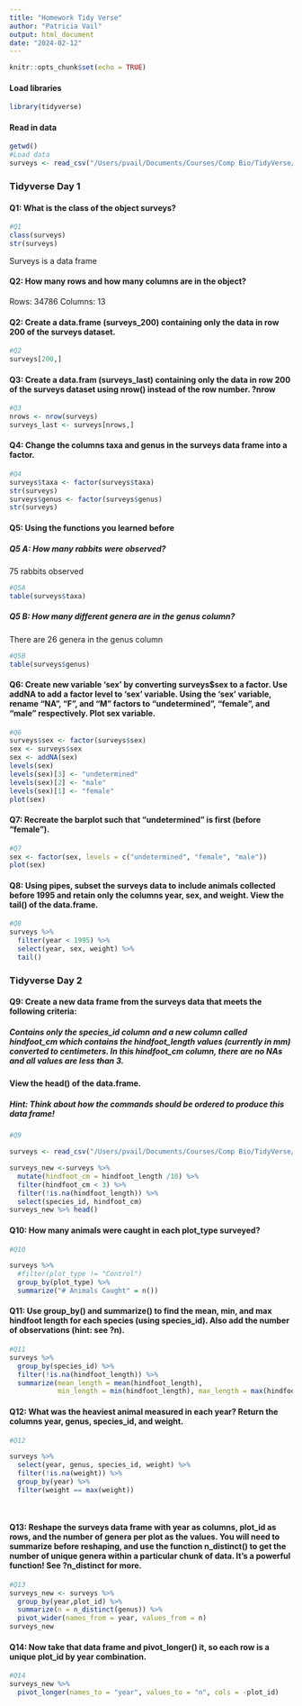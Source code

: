 ```yaml
---
title: "Homework Tidy Verse"
author: "Patricia Vail"
output: html_document
date: "2024-02-12"
---
```


```r
knitr::opts_chunk$set(echo = TRUE)
```

#### Load libraries

```r
library(tidyverse)
```

#### Read in data 

```r
getwd()
#Load data
surveys <- read_csv("/Users/pvail/Documents/Courses/Comp Bio/TidyVerse/Class Repo/CM515-course-2024/modules/04_Tidyverse/diversity.csv")
```

### Tidyverse Day 1

#### Q1: What is the class of the object surveys? 

```r
#Q1
class(surveys)
str(surveys)
```
Surveys is a data frame 

#### Q2: How many rows and how many columns are in the object?

Rows: 34786
Columns: 13

#### Q2: Create a data.frame (surveys_200) containing only the data in row 200 of the surveys dataset.

```r
#Q2
surveys[200,]
```

#### Q3: Create a data.fram (surveys_last) containing only the data in row 200 of the surveys dataset using nrow() instead of the row number. ?nrow

```r
#Q3
nrows <- nrow(surveys)
surveys_last <- surveys[nrows,]
```

#### Q4: Change the columns taxa and genus in the surveys data frame into a factor.

```r
#Q4
surveys$taxa <- factor(surveys$taxa)
str(surveys)
surveys$genus <- factor(surveys$genus)
str(surveys)
```

#### Q5: Using the functions you learned before

##### Q5 A: How many rabbits were observed? 

75 rabbits observed
```r
#Q5A
table(surveys$taxa)
```


##### Q5 B: How many different genera are in the genus column?
There are 26 genera in the genus column
```r
#Q5B
table(surveys$genus)
```

#### Q6: Create new variable 'sex' by converting surveys$sex to a factor. Use addNA to add a factor level to 'sex' variable. Using the 'sex' variable, rename "NA", "F", and "M" factors to "undetermined", "female", and "male" respectively. Plot sex variable. 

```r
#Q6
surveys$sex <- factor(surveys$sex)
sex <- surveys$sex
sex <- addNA(sex)
levels(sex)
levels(sex)[3] <- "undetermined"
levels(sex)[2] <- "male"
levels(sex)[1] <- "female"
plot(sex)
```

#### Q7: Recreate the barplot such that "undetermined" is first (before "female").

```r
#Q7
sex <- factor(sex, levels = c("undetermined", "female", "male"))
plot(sex)
```

#### Q8: Using pipes, subset the surveys data to include animals collected before 1995 and retain only the columns year, sex, and weight. View the tail() of the data.frame.

```r
#Q8
surveys %>%
  filter(year < 1995) %>%
  select(year, sex, weight) %>%
  tail()
```

### Tidyverse Day 2

#### Q9: Create a new data frame from the surveys data that meets the following criteria:

##### Contains only the species_id column and a new column called hindfoot_cm which contains the hindfoot_length values (currently in mm) converted to centimeters. In this hindfoot_cm column, there are no NAs and all values are less than 3.\

#### View the head() of the data.frame. 

##### Hint: Think about how the commands should be ordered to produce this data frame! 

```r
#Q9 

surveys <- read_csv("/Users/pvail/Documents/Courses/Comp Bio/TidyVerse/Class Repo/CM515-course-2024/modules/04_Tidyverse/diversity.csv", show_col_types = FALSE)

surveys_new <-surveys %>%
  mutate(hindfoot_cm = hindfoot_length /10) %>%
  filter(hindfoot_cm < 3) %>%
  filter(!is.na(hindfoot_length)) %>%
  select(species_id, hindfoot_cm)
surveys_new %>% head()

```

#### Q10: How many animals were caught in each plot_type surveyed?

```r
#Q10

surveys %>%
  #filter(plot_type != "Control")
  group_by(plot_type) %>%
  summarize("# Animals Caught" = n())
```

#### Q11: Use group_by() and summarize() to find the mean, min, and max hindfoot length for each species (using species_id). Also add the number of observations (hint: see ?n).

```r
#Q11
surveys %>%
  group_by(species_id) %>%
  filter(!is.na(hindfoot_length)) %>%
  summarize(mean_length = mean(hindfoot_length),
            min_length = min(hindfoot_length), max_length = max(hindfoot_length), n = n())

```

#### Q12: What was the heaviest animal measured in each year? Return the columns year, genus, species_id, and weight.

```r
#Q12

surveys %>%
  select(year, genus, species_id, weight) %>%
  filter(!is.na(weight)) %>%
  group_by(year) %>%
  filter(weight == max(weight))
  
  
```

#### Q13: Reshape the surveys data frame with year as columns, plot_id as rows, and the number of genera per plot as the values. You will need to summarize before reshaping, and use the function n_distinct() to get the number of unique genera within a particular chunk of data. It’s a powerful function! See ?n_distinct for more.

```r
#Q13
surveys_new <- surveys %>% 
  group_by(year,plot_id) %>%
  summarize(n = n_distinct(genus)) %>%
  pivot_wider(names_from = year, values_from = n)
surveys_new
```

#### Q14: Now take that data frame and pivot_longer() it, so each row is a unique plot_id by year combination.

```r
#Q14
surveys_new %>%
  pivot_longer(names_to = "year", values_to = "n", cols = -plot_id)
```





